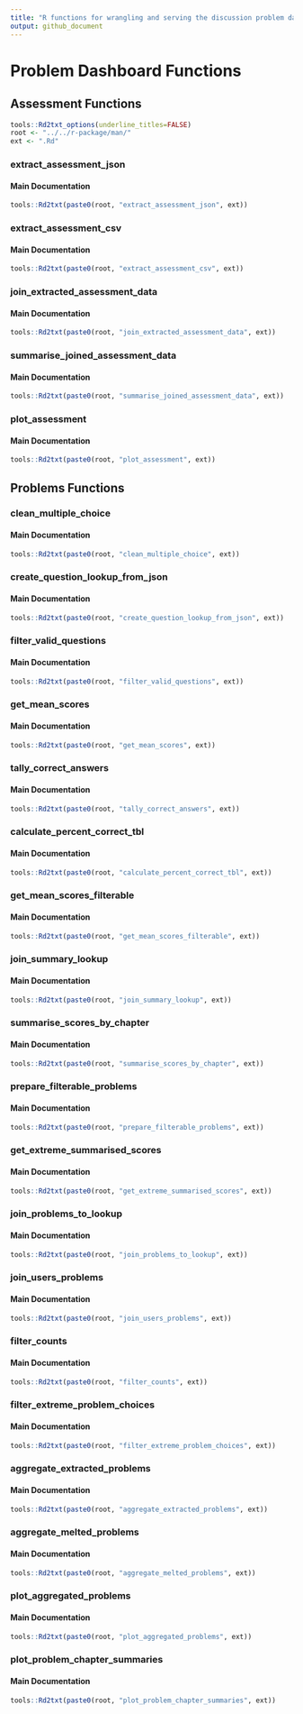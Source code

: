 ```yaml
---
title: "R functions for wrangling and serving the discussion problem data"
output: github_document
---
```


# Problem Dashboard Functions

## Assessment Functions

```r
tools::Rd2txt_options(underline_titles=FALSE)
root <- "../../r-package/man/"
ext <- ".Rd"
```


### extract_assessment_json

#### Main Documentation

```r
tools::Rd2txt(paste0(root, "extract_assessment_json", ext))
```

### extract_assessment_csv

#### Main Documentation

```r
tools::Rd2txt(paste0(root, "extract_assessment_csv", ext))
```

### join_extracted_assessment_data

#### Main Documentation

```r
tools::Rd2txt(paste0(root, "join_extracted_assessment_data", ext))
```

### summarise_joined_assessment_data

#### Main Documentation

```r
tools::Rd2txt(paste0(root, "summarise_joined_assessment_data", ext))
```

### plot_assessment

#### Main Documentation

```r
tools::Rd2txt(paste0(root, "plot_assessment", ext))
```

## Problems Functions

### clean_multiple_choice

#### Main Documentation

```r
tools::Rd2txt(paste0(root, "clean_multiple_choice", ext))
```

### create_question_lookup_from_json

#### Main Documentation

```r
tools::Rd2txt(paste0(root, "create_question_lookup_from_json", ext))
```

### filter_valid_questions

#### Main Documentation

```r
tools::Rd2txt(paste0(root, "filter_valid_questions", ext))
```

### get_mean_scores

#### Main Documentation

```r
tools::Rd2txt(paste0(root, "get_mean_scores", ext))
```

### tally_correct_answers

#### Main Documentation

```r
tools::Rd2txt(paste0(root, "tally_correct_answers", ext))
```

### calculate_percent_correct_tbl

#### Main Documentation

```r
tools::Rd2txt(paste0(root, "calculate_percent_correct_tbl", ext))
```

### get_mean_scores_filterable

#### Main Documentation

```r
tools::Rd2txt(paste0(root, "get_mean_scores_filterable", ext))
```

### join_summary_lookup

#### Main Documentation

```r
tools::Rd2txt(paste0(root, "join_summary_lookup", ext))
```

### summarise_scores_by_chapter

#### Main Documentation

```r
tools::Rd2txt(paste0(root, "summarise_scores_by_chapter", ext))
```

### prepare_filterable_problems

#### Main Documentation

```r
tools::Rd2txt(paste0(root, "prepare_filterable_problems", ext))
```

### get_extreme_summarised_scores

#### Main Documentation

```r
tools::Rd2txt(paste0(root, "get_extreme_summarised_scores", ext))
```

### join_problems_to_lookup

#### Main Documentation

```r
tools::Rd2txt(paste0(root, "join_problems_to_lookup", ext))
```

### join_users_problems

#### Main Documentation

```r
tools::Rd2txt(paste0(root, "join_users_problems", ext))
```

### filter_counts

#### Main Documentation

```r
tools::Rd2txt(paste0(root, "filter_counts", ext))
```

### filter_extreme_problem_choices

#### Main Documentation

```r
tools::Rd2txt(paste0(root, "filter_extreme_problem_choices", ext))
```

### aggregate_extracted_problems

#### Main Documentation

```r
tools::Rd2txt(paste0(root, "aggregate_extracted_problems", ext))
```

### aggregate_melted_problems

#### Main Documentation

```r
tools::Rd2txt(paste0(root, "aggregate_melted_problems", ext))
```

### plot_aggregated_problems

#### Main Documentation

```r
tools::Rd2txt(paste0(root, "plot_aggregated_problems", ext))
```

### plot_problem_chapter_summaries

#### Main Documentation

```r
tools::Rd2txt(paste0(root, "plot_problem_chapter_summaries", ext))
```



